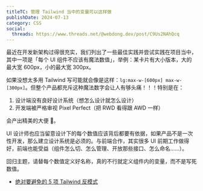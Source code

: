 ```yaml
---
titleTC: 管理 Tailwind 当中的变量可以这样做
publishDate: 2024-07-13
category: CSS
social:
  threads: https://www.threads.net/@webdong.dev/post/C9Us2NAhQcq
---
```


最近在开发新架构过得很充实，我们列出了一些最佳实践并尝试实践在项目当中，其中一项是「每个 UI 组件不应该有魔法数值」，举例：某卡片有大小版本，大的最大宽 600px，小的最大宽 300px。

如果没想太多用 Tailwind 写可能就会像是这样：`lg:max-w-[600px] max-w-[300px]`。但整个产品都充斥这种魔法数字会让人有够头痛！！！特别是在：

1. 设计端没有良好设计系统（想怎么设计就怎么设计）
2. 开发端被严格审视 Pixel Perfect（把 RWD 看得跟 AWD 一样）

会产出精美的大便 💩。

UI 设计师也应当留意设计下的每个数值应该背后都要有依据，如果产品不是一次性开发，那么建立设计系统是必须的。与前端合作，其实很多 UI 前期工作做得好，前端也能受益（组件怎么切、怎么管理、开放那些接口、怎么命名……）。

回归主题，请替每个数值定义好名称，真的不行就定义组件内的变量，而不是写死数值。

- [绝对要避免的 5 项 Tailwind 反模式](https://www.webdong.dev/post/tailwind-anti-patterns/)
